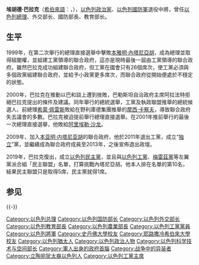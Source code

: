 {{NoteTA
|T = zh-cn:埃胡德·巴拉克; zh-tw:埃胡德·巴瑞克;
|1 = zh-cn:巴拉克; zh-tw:巴瑞克;
|2 = zh-cn:内塔尼亚胡; zh-tw:納坦雅胡; 
}}
{{多個問題|
{{request translation |en}}
{{unreferenced|time=2014-4-19}}
}}
{{Infobox officeholder
| name=埃胡德·巴拉克
| nationality={{ISR}}
| image=Ehud Barak official.jpg

| office={{flagicon|Israel}} 第10任[[以色列總理|以色列總理]]
| term_start=1999年7月6日
| term_end=2001年3月7日
| predecessor=[[本雅明·內塔尼亞胡|本雅明·內塔尼亞胡]]
| successor=[[阿里埃勒·沙龙|阿里埃勒·沙龙]]
| date of birth=1942年2月12日
| place of birth=[[File:Palestine-Mandate-Ensign-1927-1948.svg|25px]][[英屬巴勒斯坦托管地|英屬巴勒斯坦]]{{tsl|en|Mishmar HaSharon|米斯莫}}
| dead=alive
| date of death= 
| place of death= 
| wife=莉維·巴拉克（已離婚）Nava Cohen <br>Nili Priel
| party=[[独立党_(以色列)|独立党]]
| otherparty=[[以色列工黨|工黨]]
| religion=[[猶太教|猶太教]]
| vicepresident=
}}
'''埃胡德·巴拉克'''（[[希伯來語|希伯來語]]：'''{{rtl-lang|he|אֵהוּד בָּרָק}}'''，{{bd|1942年|2月12日|catIdx=Barak}}），[[以色列|以色列]][[政治家|政治家]]、[[以色列國防軍|以色列國防軍]]退役中將，曾任[[以色列總理|以色列總理]]、外交部长、國防部長、教育部长。

==生平==
1999年，在第二次舉行的總理直接選舉中擊敗[[本雅明·內塔尼亞胡|本雅明·內塔尼亞胡]]，成為總理並取得組閣權，並組建工黨領導的聯合政府，這亦是現時最後一屆由工黨領導的聯合政府。雖然巴拉克成功組建聯合政府，但工黨在國會只有26個席次，使工黨必須與多個政黨組建聯合政府，並給予小政黨更多席次，而聯合政府從開始便處於不穩定的狀態。

2000年，巴拉克在推動以巴和談上遭到挫敗，巴勒斯坦自治政府主席阿拉法特拒絕巴拉克提出的條件及建議。同年舉行的總統選舉，工黨及執政聯盟推舉的總統候選人、前總理[[希蒙·佩雷斯|希蒙·佩雷斯]]敗給在野利庫德集團推舉的[[摩西·卡察夫|摩西·卡察夫]]，導致聯合政府失去議會的多數。巴拉克被迫提前舉行總理直接選舉。在2001年推前舉行的最後一次總理直接選舉，他敗給[[阿里埃勒·沙龙|阿里埃勒·沙龙]]。

2009年，加入[[本亚明·内塔尼亚胡|本亚明·内塔尼亚胡]]的聯合政府，他於2011年退出工黨，成立“[[独立_(政党)|独立]]”黨，並繼續成為聯合政府成員至2013年，之後宣佈退出政壇。

2019年，巴拉克復出，成立[[以色列民主黨|以色列民主黨]]，並且與[[以色列工黨|以色列工黨]]、[[梅雷茲黨|梅雷茲黨]]等左翼黨派合組「民主聯盟」名單，打算挑戰內塔尼亞胡。他本人排在名單的第10名，結果民主聯盟只是取得5席，民主黨就得1席。

==参见==
{{-}}
{{start box}}
{{s-gov}}
{{succession box|[[希蒙·佩雷斯|希蒙·佩雷斯]]|[[戴维·利维|戴维·利维]]|以色列外交部长|1996年}}
{{succession box|[[本雅明·内塔尼亚胡|本雅明·内塔尼亚胡]]|[[阿里埃勒·沙龙|阿里埃勒·沙龙]]|[[以色列总理|以色列总理]]|1999年－2001年}}
{{succession box|[[摩西·阿伦斯|摩西·阿伦斯]]|本亚明·本-埃利泽|以色列国防部长|1999年－2001年}}
{{succession box|约西·萨里德|利莫·利夫纳特|以色列教育部长|2000年－2001年}}
{{succession box|[[阿米尔·佩雷茨|阿米尔·佩雷茨]]|摩什·亚隆|以色列国防部长|2007年－2013年}}
{{s-ppo}}
{{succession box|[[阿米尔·佩雷茨|阿米尔·佩雷茨]]|谢莉·亚奇莫维奇|[[以色列工党|以色列工党]]主席|2007年－2011年}}
{{succession box|[[希蒙·佩雷斯|希蒙·佩雷斯]]|本亚明·本-埃利泽|[[以色列工党|以色列工党]]主席|1999年－2001年}}
{{end box}}
{{巴以冲突}}
{{以色列总理}}
{{以色列国防部长}}
{{以色列外交部长}}
{{以色列科学技术与空间部长}}
{{Authority control}}
{{DEFAULTSORT:Barak, Ehud}}
[[Category:以色列总理|Category:以色列总理]]
[[Category:以色列国防部长|Category:以色列国防部长]]
[[Category:以色列外交部长|Category:以色列外交部长]]
[[Category:以色列教育部長|Category:以色列教育部長]]
[[Category:以色列農業部長|Category:以色列農業部長]]
[[Category:以色列工黨黨員|Category:以色列工黨黨員]]
[[Category:以色列將軍|Category:以色列將軍]]
[[Category:史丹佛大學校友|Category:史丹佛大學校友]]
[[Category:耶路撒冷希伯來大學校友|Category:耶路撒冷希伯來大學校友]]
[[Category:以色列猶太人|Category:以色列猶太人]]
[[Category:以色列政治人物|Category:以色列政治人物]]
[[Category:以色列科学技术与空间部长|Category:以色列科学技术与空间部长]]
[[Category:軍人出身的政府首腦|Category:軍人出身的政府首腦]]
[[Category:战争中的异装者|Category:战争中的异装者]]
[[Category:立陶宛犹太裔以色列人|Category:立陶宛犹太裔以色列人]]
[[Category:以色列工黨主席|Category:以色列工黨主席]]